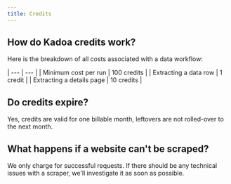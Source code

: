 ```yaml
---
title: Credits
---
```


## How do Kadoa credits work?

Here is the breakdown of all costs associated with a data workflow:

| --- | --- |
| Minimum cost per run | 100 credits |
| Extracting a data row | 1 credit |
| Extracting a details page | 10 credits |

## Do credits expire?

Yes, credits are valid for one billable month, leftovers are not rolled-over to the next month.

## What happens if a website can't be scraped?

We only charge for successful requests. If there should be any technical issues with a scraper, we'll investigate it as soon as possible.